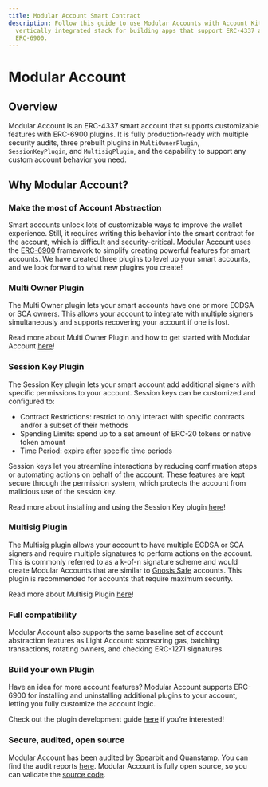 ```yaml
---
title: Modular Account Smart Contract
description: Follow this guide to use Modular Accounts with Account Kit, a
  vertically integrated stack for building apps that support ERC-4337 and
  ERC-6900.
---
```


# Modular Account

## Overview

Modular Account is an ERC-4337 smart account that supports customizable features with ERC-6900 plugins. It is fully production-ready with multiple security audits, three prebuilt plugins in `MultiOwnerPlugin`, `SessionKeyPlugin`, and `MultisigPlugin`, and the capability to support any custom account behavior you need.

## Why Modular Account?

### Make the most of Account Abstraction

Smart accounts unlock lots of customizable ways to improve the wallet experience. Still, it requires writing this behavior into the smart contract for the account, which is difficult and security-critical. Modular Account uses the [ERC-6900](https://eips.ethereum.org/EIPS/eip-6900) framework to simplify creating powerful features for smart accounts. We have created three plugins to level up your smart accounts, and we look forward to what new plugins you create!

### Multi Owner Plugin

The Multi Owner plugin lets your smart accounts have one or more ECDSA or SCA owners. This allows your account to integrate with multiple signers simultaneously and supports recovering your account if one is lost.

Read more about Multi Owner Plugin and how to get started with Modular Account [here](/using-smart-accounts/transfer-ownership/modular-account)!

### Session Key Plugin

The Session Key plugin lets your smart account add additional signers with specific permissions to your account.
Session keys can be customized and configured to:

- Contract Restrictions: restrict to only interact with specific contracts and/or a subset of their methods
- Spending Limits: spend up to a set amount of ERC-20 tokens or native token amount
- Time Period: expire after specific time periods

Session keys let you streamline interactions by reducing confirmation steps or automating actions on behalf of the account. These features are kept secure through the permission system, which protects the account from malicious use of the session key.

Read more about installing and using the Session Key plugin [here](/using-smart-accounts/session-keys/)!

### Multisig Plugin

The Multisig plugin allows your account to have multiple ECDSA or SCA signers and require multiple signatures to perform actions on the account. This is commonly referred to as a k-of-n signature scheme and would create Modular Accounts that are similar to [Gnosis Safe](https://safe.global/) accounts. This plugin is recommended for accounts that require maximum security.

Read more about Multisig Plugin [here](/smart-accounts/modular-account/multisig-plugin/)!

### Full compatibility

Modular Account also supports the same baseline set of account abstraction features as Light Account: sponsoring gas, batching transactions, rotating owners, and checking ERC-1271 signatures.

### Build your own Plugin

Have an idea for more account features? Modular Account supports ERC-6900 for installing and uninstalling additional plugins to your account, letting you fully customize the account logic.

Check out the plugin development guide [here](https://www.notion.so/alchemotion/How-to-write-an-ERC-6900-Plugin-8ef518630b1a43a1b301723925407ec5?utm_content=8ef51863-0b1a-43a1-b301-723925407ec5&utm_campaign=T06RY9YKG&n=slack&n=slack_link_unfurl&pvs=6) if you’re interested!

### Secure, audited, open source

Modular Account has been audited by Spearbit and Quanstamp. You can find the audit reports [here](https://github.com/alchemyplatform/modular-account/tree/develop/audits). Modular Account is fully open source, so you can validate the [source code](https://github.com/alchemyplatform/modular-account).


<Bbp />
